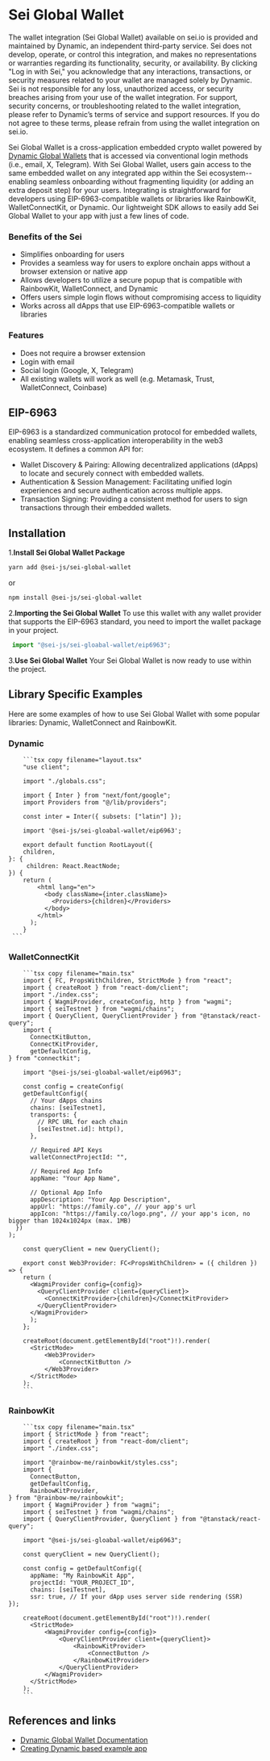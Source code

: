 
# Sei Global Wallet

<Callout type="error">The wallet integration (Sei Global Wallet) available on sei.io is provided and maintained by
    Dynamic, an independent third-party service. Sei does not develop, operate, or control this integration, and makes
    no representations or warranties regarding its functionality, security, or availability.
    By clicking "Log in with Sei," you acknowledge that any interactions, transactions, or security measures related to
    your wallet are managed solely by Dynamic. Sei is not responsible for any loss, unauthorized access, or security
    breaches arising from your use of the wallet integration.
    For support, security concerns, or troubleshooting related to the wallet integration, please refer to Dynamic’s
    terms of service and support resources.
    If you do not agree to these terms, please refrain from using the wallet integration on sei.io.</Callout>

Sei Global Wallet is a cross-application embedded crypto wallet powered by
[Dynamic Global Wallets](https://docs.dynamic.xyz/global-wallets/overview) that is accessed via conventional
login methods (i.e., email, X, Telegram). With Sei Global Wallet, users gain access to the same embedded wallet on any
integrated app within the Sei ecosystem-- enabling seamless onboarding without fragmenting liquidity
(or adding an extra deposit step) for your users.
Integrating is straightforward for developers using EIP-6963-compatible wallets or libraries like RainbowKit,
WalletConnectKit, or Dynamic. Our lightweight SDK allows to easily add Sei Global Wallet to your app with just a
few lines of code.

### Benefits of the Sei

- Simplifies onboarding for users
- Provides a seamless way for users to explore onchain apps without a browser extension or native app
- Allows developers to utilize a secure popup that is compatible with RainbowKit, WalletConnect, and Dynamic
- Offers users simple login flows without compromising access to liquidity
- Works across all dApps that use EIP-6963-compatible wallets or libraries

### Features
- Does not require a browser extension
- Login with email
- Social login (Google, X, Telegram)
- All existing wallets will work as well (e.g. Metamask, Trust, WalletConnect, Coinbase)

## EIP-6963
EIP-6963 is a standardized communication protocol for embedded wallets, enabling seamless cross-application
interoperability in the web3 ecosystem. It defines a common API for:

- Wallet Discovery & Pairing: Allowing decentralized applications (dApps) to locate and securely connect with embedded wallets.
- Authentication & Session Management: Facilitating unified login experiences and secure authentication across multiple apps.
- Transaction Signing: Providing a consistent method for users to sign transactions through their embedded wallets.

## Installation

1.**Install Sei Global Wallet Package**

```bash copy
yarn add @sei-js/sei-global-wallet
```
or
```bash copy
npm install @sei-js/sei-global-wallet
```

2.**Importing the Sei Global Wallet**
To use this wallet with any wallet provider that supports the EIP-6963 standard, you need to import the wallet
package in your project.

```javascript copy
 import "@sei-js/sei-gloabal-wallet/eip6963";
 ```

3.**Use Sei Global Wallet**
Your Sei Global Wallet is now ready to use within the project.

## Library Specific Examples

Here are some examples of how to use Sei Global Wallet with some popular libraries: Dynamic, WalletConnect and RainbowKit.

### Dynamic

        ```tsx copy filename="layout.tsx"
        "use client";

        import "./globals.css";

        import { Inter } from "next/font/google";
        import Providers from "@/lib/providers";

        const inter = Inter({ subsets: ["latin"] });

        import '@sei-js/sei-gloabal-wallet/eip6963';

        export default function RootLayout({
        children,
    }: {
         children: React.ReactNode;
    }) {
        return (
            <html lang="en">
              <body className={inter.className}>
                <Providers>{children}</Providers>
              </body>
            </html>
          );
        }
     ```
### WalletConnectKit
        ```tsx copy filename="main.tsx"
        import { FC, PropsWithChildren, StrictMode } from "react";
        import { createRoot } from "react-dom/client";
        import "./index.css";
        import { WagmiProvider, createConfig, http } from "wagmi";
        import { seiTestnet } from "wagmi/chains";
        import { QueryClient, QueryClientProvider } from "@tanstack/react-query";
        import {
          ConnectKitButton,
          ConnectKitProvider,
          getDefaultConfig,
    } from "connectkit";

        import "@sei-js/sei-gloabal-wallet/eip6963";

        const config = createConfig(
        getDefaultConfig({
          // Your dApps chains
          chains: [seiTestnet],
          transports: {
            // RPC URL for each chain
            [seiTestnet.id]: http(),
          },

          // Required API Keys
          walletConnectProjectId: "",

          // Required App Info
          appName: "Your App Name",

          // Optional App Info
          appDescription: "Your App Description",
          appUrl: "https://family.co", // your app's url
          appIcon: "https://family.co/logo.png", // your app's icon, no bigger than 1024x1024px (max. 1MB)
      })
    );

        const queryClient = new QueryClient();

        export const Web3Provider: FC<PropsWithChildren> = ({ children }) => {
        return (
          <WagmiProvider config={config}>
            <QueryClientProvider client={queryClient}>
              <ConnectKitProvider>{children}</ConnectKitProvider>
            </QueryClientProvider>
          </WagmiProvider>
          );
        };

        createRoot(document.getElementById("root")!).render(
          <StrictMode>
              <Web3Provider>
                  <ConnectKitButton />
              </Web3Provider>
          </StrictMode>
        );
        ```
### RainbowKit
        ```tsx copy filename="main.tsx"
        import { StrictMode } from "react";
        import { createRoot } from "react-dom/client";
        import "./index.css";

        import "@rainbow-me/rainbowkit/styles.css";
        import {
          ConnectButton,
          getDefaultConfig,
          RainbowKitProvider,
    } from "@rainbow-me/rainbowkit";
        import { WagmiProvider } from "wagmi";
        import { seiTestnet } from "wagmi/chains";
        import { QueryClientProvider, QueryClient } from "@tanstack/react-query";

        import "@sei-js/sei-gloabal-wallet/eip6963";

        const queryClient = new QueryClient();

        const config = getDefaultConfig({
          appName: "My RainbowKit App",
          projectId: "YOUR_PROJECT_ID",
          chains: [seiTestnet],
          ssr: true, // If your dApp uses server side rendering (SSR)
    });

        createRoot(document.getElementById("root")!).render(
          <StrictMode>
              <WagmiProvider config={config}>
                  <QueryClientProvider client={queryClient}>
                      <RainbowKitProvider>
                          <ConnectButton />
                      </RainbowKitProvider>
                  </QueryClientProvider>
              </WagmiProvider>
          </StrictMode>
        );
        ```

## References and links

- [<ins>Dynamic Global Wallet Documentation</ins>](https://docs.dynamic.xyz/global-wallets/overview)
- [<ins>Creating Dynamic based example app</ins>](https://docs.dynamic.xyz/example-apps)
